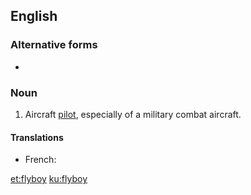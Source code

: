 ==English==

===Alternative forms===
* {{l|en|fly-boy}}

===Noun===
{{en-noun}}
# {{label|en|slang}} Aircraft [[pilot]], especially of a military combat aircraft.

====Translations====
{{trans-top|aircraft pilot, especially of a military combat aircraft}}
* French: {{t|fr|chevalier du ciel|m}}
{{trans-mid}}
{{trans-bottom}}

[[et:flyboy]]
[[ku:flyboy]]